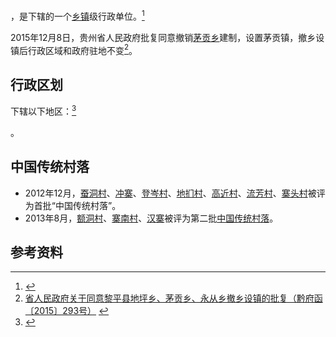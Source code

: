 {{中国乡级行政区|52/26/31/204/000}}

'''{{PAGENAMEBASE}}'''，是{{PRC admin/fullname|52/26/31/204/000|3}}下辖的一个[[乡镇|乡镇]]级行政单位。<ref>{{PRC admin/ref sgc|{{PRC admin/parent|52/26/31/204/000}}}}</ref>

2015年12月8日，贵州省人民政府批复同意撤销[[茅贡乡|茅贡乡]]建制，设置茅贡镇，撤乡设镇后行政区域和政府驻地不变<ref>[http://www.gzgov.gov.cn/xxgk/jbxxgk/fgwj/zfwj/qfh/201512/t20151218_360536.html 省人民政府关于同意黎平县地坪乡、茅贡乡、永从乡撤乡设镇的批复（黔府函〔2015〕293号）] {{webarchive|url=https://web.archive.org/web/20170907034423/http://www.gzgov.gov.cn/xxgk/jbxxgk/fgwj/zfwj/qfh/201512/t20151218_360536.html |date=2017-09-07 }}</ref>。

== 行政区划 ==

{{PAGENAMEBASE}}下辖以下地区：<ref>{{PRC admin/ref sgc|52/26/31/204/000}}</ref>

{{PRC admin/children|52/26/31/204/000}}。

==中国传统村落==
* 2012年12月，[[蚕洞村|蚕洞村]]、[[冲寨|冲寨]]、[[登岑村|登岑村]]、[[地扪村|地扪村]]、[[高近村|高近村]]、[[流芳村|流芳村]]、[[寨头村|寨头村]]被评为首批“中国传统村落”。
* 2013年8月，[[额洞村|额洞村]]、[[寨南村|寨南村]]、[[汉寨|汉寨]]被评为第二批[[中国传统村落|中国传统村落]]。

== 参考资料 ==

{{reflist}}

{{行政区划小作品}}
{{PRC admin/navcat|52/26/31/204/000}}